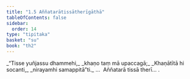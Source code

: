 ```yaml
---
title: "1.5 Aññatarātissātherīgāthā"
tableOfContents: false
sidebar:
  order: 14
type: "tipitaka"
basket: "su"
book: "th2"
---
```



<DynamicBreadcrumb />

<Division number="5" book="th2">

<Paragraph number="10" type="verses" book="th2">
_“Tisse yuñjassu dhammehi,_  
_khaṇo taṃ mā upaccagā;_  
_Khaṇātītā hi socanti,_  
_nirayamhi samappitā”ti._  


</Paragraph>
</Division>

<Paragraph number="11" type="center" book="th2">
…  Aññatarā tissā therī… .
</Paragraph>